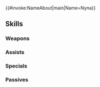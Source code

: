 {{#invoke:NameAbout|main|Name=Nyna}}{{HeroPage Tabs}}
{{Hero Infobox
|Name=Nyna
|Title=The Last Princess
|WeaponType=Colorless Staff
|MoveType=Infantry
|Origin=Fire Emblem: Mystery of the Emblem
|Gender=Female
|actorEN=Natalie Rial
|actorJP=佐久間レイ
|artist=鈴木理華
|randomStartTime=2022-12-18T07:00:00Z
|additionDate=November 18, 2022
|releaseDate=November 18, 2022
|poolDate=December 7, 2022
|poolRarities=3,4
|cv1=1
|cv2=300100
|TagID=ニーナ
|InternalID=876
|Properties=
|description=Princess of the Kingdom of Archanea. After the Dolhr Empire attacked, she escaped to Aurelis and entrusted the Fire Emblem to Prince Marth. Appears in Fire Emblem: Mystery of the Emblem.
}}
{{Stats Page
|Lv1HP=18|Lv1ATK=8|Lv1SPD=11|Lv1DEF=6|Lv1RES=8
|GRHP=50|GRATK=60|GRSPD=70|GRDEF=40|GRRES=70
}}
==Skills==
===Weapons===
{{Weapons Table
|weapon1=Assault
|weapon1Unlock=1
|weapon2=Respite
|weapon2Unlock=3
|weapon3=Respite+
|weapon3Unlock=5
}}
===Assists===
{{Assists Table
|assist1=Heal
|assist1Default=1
|assist1Unlock=1
|assist2=Mend
|assist2Default=3
|assist2Unlock=2
|assist3=Physic
|assist3Default=4
|assist3Unlock=3
|assist4=Physic+
|assist4Default=5
|assist4Unlock=5
}}
===Specials===
{{Specials Table
|special1=Imbue
|special1Default=4
|special1Unlock=2
|special2=Miracle
|special2Default=5
|special2Unlock=3
}}
===Passives===
{{Passives Table
|passiveB1=Sabotage Spd 1
|passiveB2=Sabotage Spd 2
|passiveB3=Sabotage Spd 3
|passiveB1Unlock=3
|passiveB2Unlock=4
|passiveB3Unlock=5
|passiveC1=Spur Def 1
|passiveC2=Drive Def 1
|passiveC3=Drive Def 2
|passiveC1Unlock=1
|passiveC2Unlock=2
|passiveC3Unlock=4
}}
{{Heroes Navbox}}